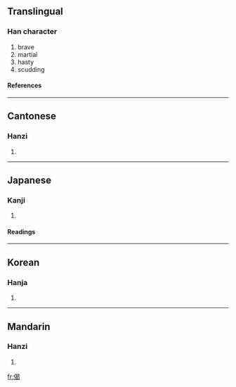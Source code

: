 ==Translingual==
===Han character===
{{Han char|rn=9|rad=人|as=09|sn=11|four=2622<sub>7</sub>|canj=人日心女 (OAPV)}}
# brave
# martial
# hasty
# scudding
====References====
{{Han ref|kx=0110.040|dkj=00836|dj=0234.010|hdz=10191.010|uh=5048|ud=20552|bh=D455|bd=54357}}
----
==Cantonese==
===Hanzi===
{{yue-hanzi|jyut=|y=gai2, gai6 git6}}
# {{defn|Cantonese}}
----
==Japanese==
===Kanji===
{{ja-kanji|grade=|rs=人09}}
# {{defn|Japanese}}
====Readings====
{{ja-readings|on=[[けつ]] (ketsu), [[けい]] (kei), [[げ]] (ge)|kun=[[いこう]] (ikou)}}
----
==Korean==
===Hanja===
{{ko-hanja|hangeul=[[게]], [[걸]]|rv=ge, geol|mr=ke, kŏl}}
# {{defn|Korean}}
----
==Mandarin==
===Hanzi===
{{cmn-hanzi|pin=[[jì]] ([[ji4]]), [[jié]] ([[jie2]])|wg=chi<sup>4</sup>, chieh<sup>2</sup>}}
# {{defn|Mandarin}}

[[fr:偈]]